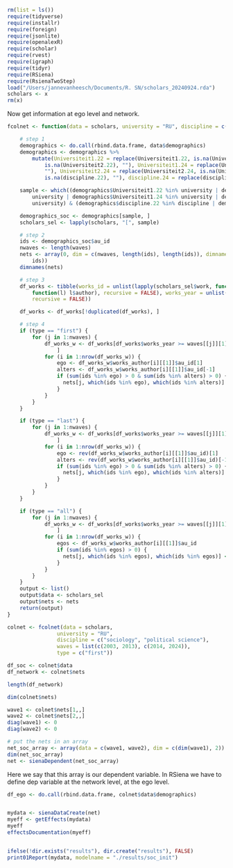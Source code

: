 ```r
rm(list = ls())
require(tidyverse)
require(installr)
require(foreign)
require(jsonlite)
require(openalexR)
require(scholar)
require(rvest)
require(igraph)
require(tidyr)
require(RSiena)
require(RsienaTwoStep)
load("/Users/jannevanheesch/Documents/R. SN/scholars_20240924.rda")
scholars <- x
rm(x)
```

Now get information at ego level and network.
```r
fcolnet <- function(data = scholars, university = "RU", discipline = c("sociology", "political science"), waves = list(c(2015, 2018), c(2019, 2023)), type = c("first")) {

    # step 1
    demographics <- do.call(rbind.data.frame, data$demographics)
    demographics <- demographics %>%
        mutate(Universiteit1.22 = replace(Universiteit1.22, is.na(Universiteit1.22), ""), Universiteit2.22 = replace(Universiteit2.22,
            is.na(Universiteit2.22), ""), Universiteit1.24 = replace(Universiteit1.24, is.na(Universiteit1.24),
            ""), Universiteit2.24 = replace(Universiteit2.24, is.na(Universiteit2.24), ""), discipline.22 = replace(discipline.22,
            is.na(discipline.22), ""), discipline.24 = replace(discipline.24, is.na(discipline.24), ""))

    sample <- which((demographics$Universiteit1.22 %in% university | demographics$Universiteit2.22 %in%
        university | demographics$Universiteit1.24 %in% university | demographics$Universiteit2.24 %in%
        university) & (demographics$discipline.22 %in% discipline | demographics$discipline.24 %in% discipline))

    demographics_soc <- demographics[sample, ]
    scholars_sel <- lapply(scholars, "[", sample)

    # step 2
    ids <- demographics_soc$au_id
    nwaves <- length(waves)
    nets <- array(0, dim = c(nwaves, length(ids), length(ids)), dimnames = list(wave = 1:nwaves, ids,
        ids))
    dimnames(nets)

    # step 3
    df_works <- tibble(works_id = unlist(lapply(scholars_sel$work, function(l) l$id)), works_author = unlist(lapply(scholars_sel$work,
        function(l) l$author), recursive = FALSE), works_year = unlist(lapply(scholars_sel$work, function(l) l$publication_year),
        recursive = FALSE))

    df_works <- df_works[!duplicated(df_works), ]

    # step 4
    if (type == "first") {
        for (j in 1:nwaves) {
            df_works_w <- df_works[df_works$works_year >= waves[[j]][1] & df_works$works_year <= waves[[j]][2],
                ]
            for (i in 1:nrow(df_works_w)) {
                ego <- df_works_w$works_author[i][[1]]$au_id[1]
                alters <- df_works_w$works_author[i][[1]]$au_id[-1]
                if (sum(ids %in% ego) > 0 & sum(ids %in% alters) > 0) {
                  nets[j, which(ids %in% ego), which(ids %in% alters)] <- 1
                }
            }
        }
    }

    if (type == "last") {
        for (j in 1:nwaves) {
            df_works_w <- df_works[df_works$works_year >= waves[[j]][1] & df_works$works_year <= waves[[j]][2],
                ]
            for (i in 1:nrow(df_works_w)) {
                ego <- rev(df_works_w$works_author[i][[1]]$au_id)[1]
                alters <- rev(df_works_w$works_author[i][[1]]$au_id)[-1]
                if (sum(ids %in% ego) > 0 & sum(ids %in% alters) > 0) {
                  nets[j, which(ids %in% ego), which(ids %in% alters)] <- 1
                }
            }
        }
    }

    if (type == "all") {
        for (j in 1:nwaves) {
            df_works_w <- df_works[df_works$works_year >= waves[[j]][1] & df_works$works_year <= waves[[j]][2],
                ]
            for (i in 1:nrow(df_works_w)) {
                egos <- df_works_w$works_author[i][[1]]$au_id
                if (sum(ids %in% egos) > 0) {
                  nets[j, which(ids %in% egos), which(ids %in% egos)] <- 1
                }
            }
        }
    }
    output <- list()
    output$data <- scholars_sel
    output$nets <- nets
    return(output)
}
```

```r
colnet <- fcolnet(data = scholars, 
                university = "RU", 
                discipline = c("sociology", "political science"),
                waves = list(c(2003, 2013), c(2014, 2024)), 
                type = c("first"))

df_soc <- colnet$data
df_network <- colnet$nets

length(df_network)

dim(colnet$nets)

```
```r
wave1 <- colnet$nets[1,,]
wave2 <- colnet$nets[2,,]
diag(wave1) <- 0
diag(wave2) <- 0

# put the nets in an array
net_soc_array <- array(data = c(wave1, wave2), dim = c(dim(wave1), 2))
dim(net_soc_array)
net <- sienaDependent(net_soc_array)
```
Here we say that this array is our dependent variable. In RSiena we have to define dep variable at the network level, at the ego level. 
```r
df_ego <- do.call(rbind.data.frame, colnet$data$demographics)


mydata <- sienaDataCreate(net)
myeff <- getEffects(mydata)
myeff
effectsDocumentation(myeff)


ifelse(!dir.exists("results"), dir.create("results"), FALSE)
print01Report(mydata, modelname = "./results/soc_init")
```


